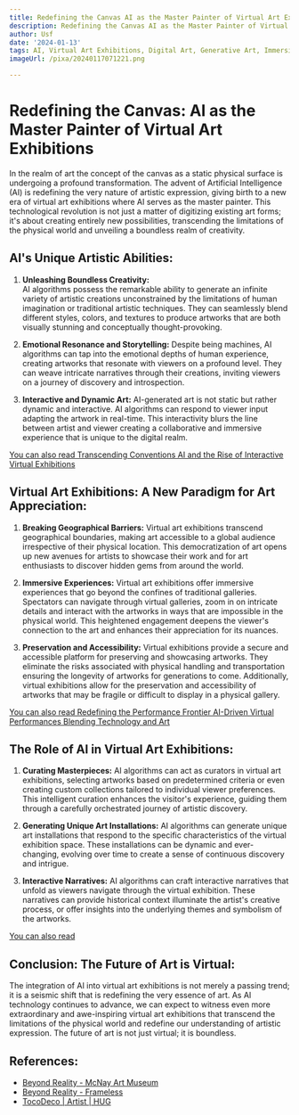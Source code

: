 ```yaml
---
title: Redefining the Canvas AI as the Master Painter of Virtual Art Exhibitions
description: Redefining the Canvas AI as the Master Painter of Virtual Art Exhibitions
author: Usf
date: '2024-01-13'
tags: AI, Virtual Art Exhibitions, Digital Art, Generative Art, Immersive Art, Technology
imageUrl: /pixa/20240117071221.png

---
```

# Redefining the  Canvas: AI as the Master Painter of Virtual Art Exhibitions

In  the realm of art the concept of the canvas as a static physical surface is undergoing a profound transformation. The advent of Artificial Intelligence (AI) is redefining the very nature of artistic expression, giving  birth to a new era of  virtual art exhibitions where  AI serves as the master painter. This technological revolution  is not just a matter of digitizing existing art forms; it's about creating entirely new possibilities, transcending the limitations of the physical world and  unveiling a boundless  realm of creativity.

## AI's Unique Artistic Abilities:

1. **Unleashing Boundless Creativity:**  
AI algorithms possess the remarkable ability  to generate an infinite variety  of artistic creations unconstrained by  the limitations of human imagination or traditional artistic techniques. They can seamlessly blend different styles, colors, and textures to produce artworks that are both visually  stunning and conceptually thought-provoking.

2. **Emotional Resonance and Storytelling:** 
Despite being machines, AI algorithms can tap into the emotional depths  of human  experience, creating  artworks that resonate with  viewers on a profound level. They can weave intricate narratives through their creations, inviting  viewers on a journey of discovery and introspection.

3.  **Interactive and Dynamic Art:** 
AI-generated art is not static but rather dynamic and interactive.  AI algorithms can respond to  viewer input adapting the artwork in real-time. This interactivity blurs the line between artist and viewer creating a collaborative and immersive experience that is unique to the digital realm.

[You can also read Transcending  Conventions AI and the Rise of Interactive  Virtual Exhibitions](Transcending%20Conventions%20AI%20and%20the%20Rise%20of%20Interactive%20Virtual%20Exhibitions)


## Virtual Art Exhibitions: A New Paradigm for Art Appreciation:

1. **Breaking Geographical  Barriers:** 
Virtual art exhibitions  transcend geographical boundaries, making art accessible to a global audience irrespective  of their physical  location. This  democratization of art opens up new avenues  for artists to showcase their work and for art enthusiasts to discover hidden gems from around the world.

2. **Immersive Experiences:** 
Virtual art exhibitions offer immersive experiences that go  beyond  the confines of traditional galleries. Spectators can navigate through virtual galleries, zoom in  on intricate details and interact with the  artworks in ways that are impossible in the physical  world. This heightened engagement deepens the viewer's connection to the art and enhances their appreciation for its nuances.

3. **Preservation and Accessibility:** 
Virtual  exhibitions provide  a  secure and accessible platform for  preserving and showcasing artworks. They eliminate the risks associated  with physical handling and transportation ensuring the longevity of artworks for generations to come. Additionally, virtual exhibitions allow for the preservation and accessibility of artworks that  may be fragile or  difficult to display in a  physical gallery.

[You can also read Redefining the Performance Frontier AI-Driven Virtual Performances Blending Technology and  Art](Redefining%20the%20Performance%20Frontier%20AI-Driven%20Virtual%20Performances%20Blending%20Technology%20and%20Art)


## The Role of AI in  Virtual Art Exhibitions:

1. **Curating Masterpieces:** 
AI algorithms can act as curators  in virtual art exhibitions, selecting artworks based on predetermined  criteria or even creating custom collections tailored to individual viewer preferences. This intelligent curation enhances the visitor's experience, guiding them through a carefully orchestrated journey of artistic discovery.

2. **Generating Unique Art Installations:** 
AI algorithms can generate unique art installations that respond  to  the specific characteristics of the virtual exhibition space. These installations  can be  dynamic and ever-changing, evolving over time to create  a sense of continuous discovery and intrigue.

3. **Interactive Narratives:** 
AI algorithms can craft interactive narratives that unfold as viewers navigate through the  virtual exhibition. These narratives can provide historical context  illuminate the  artist's  creative process, or offer insights into the  underlying themes and symbolism  of the artworks.

[You can  also read ]()


##  Conclusion: The Future  of Art  is Virtual:

The integration of AI into virtual art exhibitions is not merely a passing trend;  it is a seismic shift that  is redefining the very essence of art. As AI technology continues to advance, we can expect to  witness even more extraordinary and awe-inspiring virtual art exhibitions that transcend the limitations of the physical world and redefine our understanding of artistic expression. The future of art is not just virtual; it is  boundless.

## References:
- [Beyond Reality - McNay Art Museum](https://www.mcnayart.org/exhibition/beyondreality/)
- [Beyond Reality - Frameless](https://frameless.com/the-experience/beyond-reality/)
- [TocoDeco | Artist | HUG](https://thehug.xyz/artists/toco-deco)
